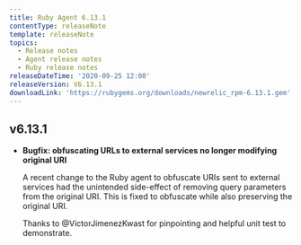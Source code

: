 ```yaml
---
title: Ruby Agent 6.13.1
contentType: releaseNote
template: releaseNote
topics:
  - Release notes
  - Agent release notes
  - Ruby release notes
releaseDateTime: '2020-09-25 12:00'
releaseVersion: V6.13.1
downloadLink: 'https://rubygems.org/downloads/newrelic_rpm-6.13.1.gem'
---
```


## v6.13.1

* **Bugfix: obfuscating URLs to external services no longer modifying original URI**

  A recent change to the Ruby agent to obfuscate URIs sent to external services had the unintended side-effect of removing query parameters from the original URI. This is fixed to obfuscate while also preserving the original URI.

  Thanks to @VictorJimenezKwast for pinpointing and helpful unit test to demonstrate.
